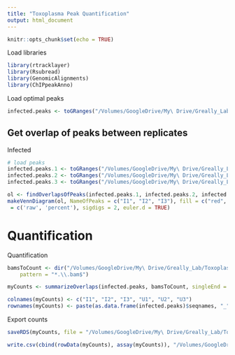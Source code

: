 ```yaml
---
title: "Toxoplasma Peak Quantification"
output: html_document
---
```


```r
knitr::opts_chunk$set(echo = TRUE)
```

Load libraries
```r
library(rtracklayer)
library(Rsubread)
library(GenomicAlignments)
library(ChIPpeakAnno)
```

Load optimal peaks
```r
infected.peaks <- toGRanges("/Volumes/GoogleDrive/My\ Drive/Greally_Lab/Toxoplasma/Toxoplasma/ATAC-Seq/Peakcalling/Infected_optimal.bed", format="narrowPeak")
```

## Get overlap of peaks between replicates

Infected
```r
# load peaks
infected.peaks.1 <- toGRanges("/Volumes/GoogleDrive/My\ Drive/Greally_Lab/Toxoplasma/Toxoplasma/ATAC-Seq/Peakcalling/I1.sorted.bam.sorted.rmchrM.bam.sorted.rmDups.bam.filtered.bam.sorted.shift.bam.toxo.bam_peaks.narrowPeak", format="narrowPeak")
infected.peaks.2 <- toGRanges("/Volumes/GoogleDrive/My\ Drive/Greally_Lab/Toxoplasma/Toxoplasma/ATAC-Seq/Peakcalling/I2.sorted.bam.sorted.rmchrM.bam.sorted.rmDups.bam.filtered.bam.sorted.shift.bam.toxo.bam_peaks.narrowPeak", format="narrowPeak")
infected.peaks.3 <- toGRanges("/Volumes/GoogleDrive/My\ Drive/Greally_Lab/Toxoplasma/Toxoplasma/ATAC-Seq/Peakcalling/I3.sorted.bam.sorted.rmchrM.bam.sorted.rmDups.bam.filtered.bam.sorted.shift.bam.toxo.bam_peaks.narrowPeak", format="narrowPeak")

ol <- findOverlapsOfPeaks(infected.peaks.1, infected.peaks.2, infected.peaks.3, connectedPeaks = "keepAll")
makeVennDiagram(ol, NameOfPeaks = c("I1", "I2", "I3"), fill = c("red", "green", "blue"), fontfamily = "Arial", cex = 1.5, cat.cex = 2, cat.fontfamily = "Arial", cat.default.pos = "outer", print.mode	
 = c('raw', 'percent'), sigdigs = 2, euler.d = TRUE)
```

# Quantification

Quantification
```r
bamsToCount <- dir("/Volumes/GoogleDrive/My\ Drive/Greally_Lab/Toxoplasma/Toxoplasma/ATAC-Seq/Alignment", full.names = TRUE,
    pattern = "*.\\.bam$")

myCounts <- summarizeOverlaps(infected.peaks, bamsToCount, singleEnd = FALSE, fragments=TRUE)

colnames(myCounts) <- c("I1", "I2", "I3", "U1", "U2", "U3")
rownames(myCounts) <- paste(as.data.frame(infected.peaks)$seqnames, "_", as.data.frame(infected.peaks)$start, "-", as.data.frame(infected.peaks)$end, sep = "")
```

Export counts
```r
saveRDS(myCounts, file = "/Volumes/GoogleDrive/My\ Drive/Greally_Lab/Toxoplasma/Toxoplasma/ATAC-Seq/Quantification/Infected_optimal_peaks.counts.rds")

write.csv(cbind(rowData(myCounts), assay(myCounts)), "/Volumes/GoogleDrive/My\ Drive/Greally_Lab/Toxoplasma/Toxoplasma/ATAC-Seq/Quantification/Infected_optimal_peaks.counts.csv", quote = FALSE)
```